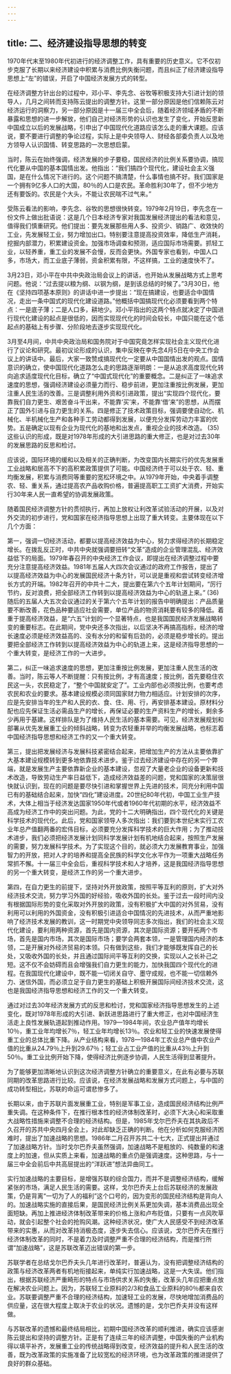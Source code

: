 ```yaml
---
---
---
```

title: 二、经济建设指导思想的转变
---




1970年代末至1980年代初进行的经济调整工作，具有重要的历史意义。它不仅初步克服了长期以来经济建设中积累与消费比例失衡问题，而且纠正了经济建设指导思想上“左”的错误，开启了中国经济发展方式的转型。

在经济调整方针出台的过程中，邓小平、李先念、谷牧等积极支持大引进计划的领导人，几月之间转而支持陈云提出的调整方针。这里一部分原因是他们信赖陈云对经济运行的洞察力，另一部分原因是十一届三中全会后，随着经济领域矛盾的不断暴露和思想的进一步解放，他们自己对经济形势的认识也发生了变化，开始反思新中国成立以后的发展战略，引申出了中国现代化道路应该怎么走的重大课题。应该说，要不要进行调整的争论过程，实际上是中央领导人、财经各部委负责人以及地方领导人认识国情、转变思路的一次思想启蒙。

当时，陈云在始终强调，经济发展的步子要稳，国民经济的比例关系要协调，搞现代化要从中国的基本国情出发。他指出：“我们搞四个现代化，建设社会主义强国，是在什么情况下进行的。这个问题不搞清楚，什么事情也搞不好。我们国家是一个拥有9亿多人口的大国，80％的人口是农民。革命胜利30年了，但不少地方还有要饭的。农民是个大头，不能让农民喘不过气来。”

受陈云看法的影响，李先念、谷牧的思想很快转变。1979年2月19日，李先念在一份文件上做出批语说：这是几个日本经济专家对我国发展经济提出的看法和意见，值得我们慎重研究。他们提出：要先发展那些用人多、投资少、销路广、收效快的工业，先发展轻工业，努力增加出口。特别要注意提高投资效率，降低生产消耗，挖掘内部潜力，积累建设资金。加强市场调查和预测，适应国际市场需要。抓轻工业，以轻养重，重工业的发展不会慢，反而会更快。外国专家也看到，中国人口多，市场大，而工业底子薄弱，资金积累有限，不这样搞，工业的速度快不了。

3月23日，邓小平在中共中央政治局会议上的讲话，也开始从发展战略方式上思考问题。他说：“过去提以粮为纲、以钢为纲，是到该总结的时候了。”3月30日，他在《坚持四项基本原则》的讲话中进一步提出：“现在搞建设，也要适合中国情况，走出一条中国式的现代化建设道路。”他概括中国搞现代化必须要看到两个特点：一是底子薄；二是人口多，耕地少。邓小平指出的这两个特点就决定了中国进行现代化建设的起点是很低的，因而实现现代化的时间会较长，中国只能在这个低起点的基础上有步骤、分阶段地去逐步实现现代化。

3月至4月间，中共中央政治局和国务院对于中国究竟怎样实现社会主义现代化进行了议论和研究。最初议论形成的认识，集中反映在李先念4月5日在中央工作会议上的讲话中。最后，大家一致赞成搞现代化一定要从中国国情出发的观点。国情意识的确立，使中国现代化道路怎么走的思路逐渐明朗：一是从追求高度现代化转向追求适度现代化目标，确立了“中国式现代化”的重要概念。二是纠正了一味追求速度的思想，强调经济建设必须量力而行、稳步前进，更加注重按比例发展，更加注重人民生活的改善。三是调整利用外资和引进政策，提出“实现四个现代化，要靠我们自力更生、艰苦奋斗干出来，不能靠‘买’来，不能靠‘借’来”的思想，从而摆正了国外引进与自力更生的关系。四是修正了技术政策目标，强调要使自动化、机械化、半机械化生产和各种手工劳动都得到发展，以便充分发挥劳动力丰富的优势。五是确定以现有企业为现代化的基地和出发点，重视企业的技术改造。 (35) 这些认识的形成，既是对1978年形成的大引进思路的重大修正，也是对过去30年的发展思路的反思和检讨。

应该说，国际环境的缓和以及相关的正确判断，为改变国内长期实行的优先发展重工业战略和居高不下的高积累政策提供了可能。中国经济终于可以处于农、轻、重均衡发展，积累与消费同等重要的宽松环境之中。从1979年开始，中央着手调整农、轻、重关系，通过提高农产品收购价格，普遍提高职工工资扩大消费，开始实行30年来人民一直希望的协调发展政策。

随着国民经济调整方针的贯彻执行，再加上放权让利改革试验活动的开展，以及对外交流的初步进行，党和国家在经济指导思想上出现了重大转变。主要体现在以下几个方面：

第一，强调一切经济活动，都要以提高经济效益为中心，努力求得经济的长期稳定增长。在拨乱反正时，中共中央就强调要扭转“文革”造成的企业管理混乱、经济效益低下的局面。1979年春召开的中央经济工作会议，即提出在经济调整过程中要充分注意提高经济效益。1981年五届人大四次会议通过的政府工作报告，提出了以提高经济效益为中心的发展国民经济十条方针，可以说是重视和尝试转变经济增长方式的开端。1982年召开的中共十二大，提出要在第六个五年计划期间，“厉行节约，反对浪费，把全部经济工作转到以提高经济效益为中心的轨道上来。” (36) 随后的五届人大五次会议通过的关于第六个五年计划的报告中明确提出：产品质量要不断改善，花色品种要适应社会需要，单位产品的物资消耗要有较多的降低。着重于提高经济效益，是“六五”计划的一个显著特点，也是我国国民经济发展战略转变的重要标志。在此期间，党中央还多次指出，以后坚决不再搞高指标，经济的增长速度必须是经济效益高的、没有水分的和留有后劲的，必须是稳步增长的。提出要把全部经济工作转到以提高经济效益为中心的轨道上来，这是经济指导思想的一个重大转变，是经济工作的一大进步。

第二，纠正一味追求速度的思想，更加注重按比例发展，更加注重人民生活的改善。当时，陈云等人不断提醒：只有按比例，才有高速度；按比例，首先要稳住农民这一头，农民稳定了，“整个中国就安定了”。工业内部也必须按比例，也要考虑农民和农业的要求。基本建设规模必须同国家财力物力相适应。计划安排的次序，应是先安排当年的生产和人民的衣、食、住、用、行，再安排基本建设。原材料分配也应先保证生活必需品生产的增长，再保证必要的生产资料生产的增长，剩余多少再用于基建。这样排队是为了维持人民生活的基本需要。可见，经济发展规划和部署从优先发展重工业的倾斜战略，转变为农轻重并举的均衡发展战略，也标志着中国经济指导思想和经济工作的又一个重大转变。

第三，提出把发展经济与发展科技紧密结合起来，把增加生产的方法从主要依靠扩大基本建设规模转到更多地依靠技术进步。鉴于过去经济建设中存在的另一个弊端，就是发展生产主要依靠新企业的基本建设，忽视了大量老企业的设备更新和技术改造，导致劳动生产率日益低下，造成经济效益差的问题，党和国家的决策层很快就认识到，现在的问题是要尽快引进和掌握世界上先进的技术，同充分利用中国已有的基础结合起来，加快“四化”建设进度。20世纪80年代初，中国工业生产技术，大体上相当于经济发达国家1950年代或者1960年代初期的水平，经济效益不高成为经济工作中的突出问题。为此，党的十二大明确指出，四个现代化的关键是科学技术的现代化。此后，党和国家领导人多次指出：我们要到本世纪末实行工农业年总产值翻两番的宏伟目标，必须要充分发挥科学技术的巨大作用；为了推动技术进步，我们必须把经济发展计划同科学发展计划有机地结合起来，按照生产发展的需要，努力发展科学技术。为了实现这个目的，就必须大力发展教育事业，加强智力的开放，把对人才的培养和提高全民族的科学文化水平作为一项重大战略任务常抓不懈。十一届三中全会后，重视科学技术和人才培养，这是我国经济指导思想的另一个重大转变，是经济工作的另一个重大进步。

第四，在自力更生的前提下，坚持对外开放政策，按照平等互利的原则，扩大对外经济技术交流，努力学习外国的好经验，吸收外国的长处。鉴于过去一段时间内没有根据国际形势的变化采取对外开放的政策，没有积极扩大中国的对外贸易，没有利用可以利用的外国资金，没有积极引进适合中国情况的先进技术，从而严重地影响了经济技术发展的教训，这一时期党中央领导同志多次指出，我们的社会主义现代化建设，要利用两种资源，首先是国内资源，其次是国际资源；要开拓两个市场，首先是国内市场，其次是国际市场；要学会两套本领，一是管理国内经济的本领，二是开展对外经济贸易的本领。只有做到这些，我们才能够既发挥自己的长处，又吸收外国的长处，并且通过国际间平等互利的交换，实现以人之长补己之短。这不仅不会妨碍而且会增强我们自力更生的能力，加快我国四个现代化的进程。在我国现代化建设中，既不能一切闭关自守、墨守成规，也不能一切信赖外力、迷信外国，而必须立足于自力更生的基础上积极开展国际间经济技术交流，这也是我国经济指导思想和经济工作的又一个重大转变。

通过对过去30年经济发展方式的反思和检讨，党和国家经济指导思想发生的上述变化，既对1978年形成的大引进、新跃进思路进行了重大修正，也对中国经济生活走上良性发展轨道起到推动作用。1979—1984年间，农业总产值年均增长10％，重工业年均增长7％，轻工业年均增长13％。农业和轻工业的快速发展使得重工业的总体比重下降。从产业结构来看，1978—1984年工农业总产值中农业产值的比重从24.79％上升到29.67％；轻工业占工业产值的比重从43％上升到50％。重工业比例开始下降，使得经济比例逐步协调，人民生活得到显著提升。

为了能够更加清晰地认识到这次经济调整方针确立的重要意义，在此有必要与苏联同期的改革思路进行比较。应该说，在经济发展战略和发展方式问题上，与中国的成功转型相比，苏联的命运可谓悲惨多了。

长期以来，由于苏联片面发展重工业，特别是军事工业，造成国民经济结构比例严重失调。在这种条件下，在推行根本性的经济体制改革时，必须下大决心和采取重大战略性措施来调整不合理的经济结构。但是，1985年戈尔巴乔夫在其执政后不久召开的苏共中央四月全会上，对此却缺乏正确的判断。他在分析如何克服经济困难时，提出了加速战略的思想。1986年二月召开苏共二十七大，正式提出并通过了加速战略方针。当时戈尔巴乔夫虽然强调，加速战略不是粗放的、纯数量的和速度上的加速，但从实质上来看，加速战略的重点仍是强调速度。这种思路，与十一届三中全会前后中共高层提出的“洋跃进”想法异曲同工。

实行加速战略的主要目标，是增强苏联的综合国力，而并不是调整经济结构，缓解紧张的市场，满足人民生活的需要。这样，戈尔巴乔夫上台后苏联经济的发展政策，仍是背离“一切为了人的福利”这个口号的，因为变形的国民经济结构是背向人的。加速战略实施的直接后果，是国民经济比例关系更加失调，基本消费品出现全面短缺。再加上推进经济体制改革带来的价格上涨和卢布贬值，只要有一点风吹草动，就会引起整个社会的抢购风潮。这种经济状况，使广大人民感受不到经济改革带来的实惠，从而对改革持消极态度，逐步失去信心。应该说，戈尔巴乔夫在推行经济体制改革的同时，不是着力及时调整严重不合理的经济结构，而是推行所谓“加速战略”，这是苏联改革迈出错误的第一步。

苏联学者在总结戈尔巴乔夫头几年进行改革时，普遍认为，没有把调整经济结构的政策与经济改革两者有机地衔接起来，单纯实行加速战略，这是一大失误。他们指出，根据苏联经济严重畸形的特点与市场供求关系的失衡，改革头几年应把重点放在解决农业问题上。因为，苏联轻工业原料的2/3和食品工业原料的80％都来自农业。苏联要调整严重不合理的经济结构，加速轻工业的发展，尽快地增加消费品的供应量，这在很大程度上取决于农业的状况。遗憾的是，戈尔巴乔夫并没有这样做。

与苏联改革的遗憾和最终结局相比，初期中国经济改革的顺利推进，确实应该感谢陈云提出和坚持的调整方针。正是有了连续三年的经济调整，中国失衡的产业机构得以填平补齐，发展重工业的传统战略得到改变，经济效益的提升和人民生活的改善，既为改革政策的实施准备了比较宽松的经济环境，也为改革政策的推进提供了良好的群众基础。